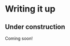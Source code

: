 # Writing it up

::: {.callout-warning}
# Under construction {.unnumbered .uncounted .unlisted}

Coming soon!
:::
